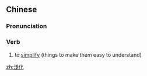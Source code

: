 {{also|浅化}}
==Chinese==
{{zh-forms|s=浅化}}

===Pronunciation===
{{zh-pron
|m=qiǎnhuà
|c=cin2 faa3
|cat=v
}}

===Verb===
{{zh-verb}}

# to [[simplify]] (things to make them easy to understand)

[[zh:淺化]]